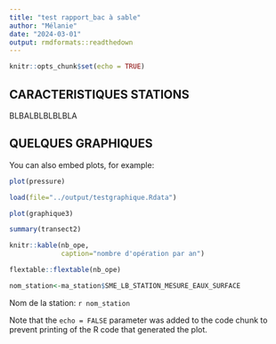 ```yaml
---
title: "test rapport_bac à sable"
author: "Mélanie"
date: "2024-03-01"
output: rmdformats::readthedown
---
```


```r
knitr::opts_chunk$set(echo = TRUE)
```

## CARACTERISTIQUES STATIONS

BLBALBLBLBLBLA


## QUELQUES GRAPHIQUES

You can also embed plots, for example:

```r
plot(pressure)
```
```r
load(file="../output/testgraphique.Rdata")
```
```r
plot(graphique3)
```
```r
summary(transect2)
```
```r
knitr::kable(nb_ope,
             caption="nombre d'opération par an")
```
```r
flextable::flextable(nb_ope)
```
```r
nom_station<-ma_station$SME_LB_STATION_MESURE_EAUX_SURFACE
```
Nom de la station: `r nom_station`





Note that the `echo = FALSE` parameter was added to the code chunk to prevent printing of the R code that generated the plot.
